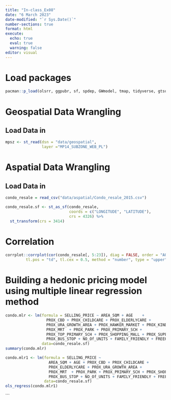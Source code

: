 ```yaml
---
title: "In-class_Ex08"
date: "6 March 2023"
date-modified: "`r Sys.Date()`"
number-sections: true
format: html
execute: 
  echo: true
  eval: true
  warning: false
editor: visual
---
```


# Load packages

```r
pacman::p_load(olsrr, ggpubr, sf, spdep, GWmodel, tmap, tidyverse, gtsummary, sfdep)
```

# Geospatial Data Wrangling

## Load Data in

```r
mpsz <- st_read(dsn = "data/geospatial",
                layer ="MP14_SUBZONE_WEB_PL")
```

# Aspatial Data Wrangling

## Load Data in
```r
condo_resale = read_csv("data/aspatial/Condo_resale_2015.csv")
```
```r
condo_resale.sf <- st_as_sf(condo_resale,
                            coords = c("LONGITUDE", "LATITUDE"),
                            crs = 4326) %>%
  st_transform(crs = 3414)
```

# Correlation
```r
corrplot::corrplot(cor(condo_resale[, 5:23]), diag = FALSE, order = "AOE",
         tl.pos = "td", tl.cex = 0.5, method = "number", type = "upper")
```

# Building a hedonic pricing model using multiple linear regression method
```r
condo.mlr <- lm(formula = SELLING_PRICE ~ AREA_SQM + AGE    + 
                  PROX_CBD + PROX_CHILDCARE + PROX_ELDERLYCARE +
                  PROX_URA_GROWTH_AREA + PROX_HAWKER_MARKET + PROX_KINDERGARTEN + 
                  PROX_MRT  + PROX_PARK + PROX_PRIMARY_SCH + 
                  PROX_TOP_PRIMARY_SCH + PROX_SHOPPING_MALL + PROX_SUPERMARKET + 
                  PROX_BUS_STOP + NO_Of_UNITS + FAMILY_FRIENDLY + FREEHOLD, 
                data=condo_resale.sf)
summary(condo.mlr)
```

```r
condo.mlr1 <- lm(formula = SELLING_PRICE ~ 
                   AREA_SQM + AGE + PROX_CBD + PROX_CHILDCARE + 
                   PROX_ELDERLYCARE + PROX_URA_GROWTH_AREA + 
                   PROX_MRT  + PROX_PARK + PROX_PRIMARY_SCH + PROX_SHOPPING_MALL +
                   PROX_BUS_STOP + NO_Of_UNITS + FAMILY_FRIENDLY + FREEHOLD,
                 data=condo_resale.sf)
ols_regress(condo.mlr1)
```
```

